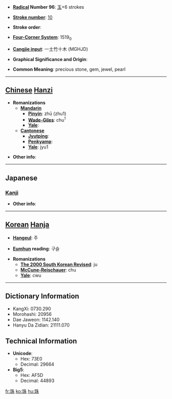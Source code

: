 * '''[[Wiktionary:Chinese radical index| Radical]] Number 96''': [[Wiktionary:Chinese radical index 玉|玉]]+6 strokes

* '''[[Wiktionary:Chinese total strokes index|Stroke number]]''': [[Wiktionary:Chinese total strokes index 10|10]]

* '''Stroke order''': 

* '''[[Wiktionary:Chinese four corner index|Four-Corner System]]''': 1519<sub>0</sub>

* '''[[Wiktionary:Chinese Cangjie index|Cangjie input]]''': 一土竹十木 (MGHJD)

* '''Graphical Significance and Origin''': 

* '''Common Meaning''': precious stone, gem, jewel, pearl

----

== [[Chinese]] [[Hanzi]] ==

* '''Romanizations'''
** '''[[Mandarin]]'''
*** '''[[Pinyin]]''': zhū (zhu1)
*** '''[[Wade-Giles]]''': chu<sup>1</sup>
*** '''[[Yale]]''': 
** '''[[Cantonese]]'''
*** '''[[Jyutping]]''':
*** '''[[Penkyamp]]''': 
*** '''[[Yale]]''': jyu1

* '''Other info''': 

----

==Japanese==
===[[Kanji]]===
{{kanji|on readings=[[しゅ]] (shu)
|kun readings=[[たま]] (tama)
}}

* '''Other info''':  

----

== [[Korean]] [[Hanja]] ==

* '''[[Hangeul]]''': 주

* '''[[Eumhun]] reading''': 구슬

* '''Romanizations'''
** '''[[The 2000 South Korean Revised Romanization|The 2000 South Korean Revised]]''': ju
** '''[[McCune-Reischauer]]''': chu
** '''[[Yale]]''': cwu

----

== Dictionary Information ==

* KangXi: 0730.290
* Morohashi: 20956
* Dae Jaweon: 1142.140
* Hanyu Da Zidian: 21111.070

== Technical Information ==

* '''Unicode''':
** Hex: 73E0
** Decimal: 29664
* '''Big5''':
** Hex: AF5D
** Decimal: 44893

[[fr:珠]]
[[ko:珠]]
[[hu:珠]]